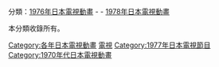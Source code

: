 {{Catnav|頁面分類|...|動畫影集|日本電視動畫|每年日本電視動畫}}
{{Catnav|頁面分類|...|日本电视节目|日本電視動畫|每年日本電視動畫}}

分類：[[:Category:1976年日本電視動畫|1976年日本電視動畫]] - '''{{PAGENAME}}''' - [[:Category:1978年日本電視動畫|1978年日本電視動畫]]

本分類收錄所有{{PAGENAME}}。

[[Category:各年日本電視動畫|Category:各年日本電視動畫]]
[[Category:1977年日本動畫作品|電視]]
[[Category:1977年日本電視節目|Category:1977年日本電視節目]]
[[Category:1970年代日本電視動畫|Category:1970年代日本電視動畫]]